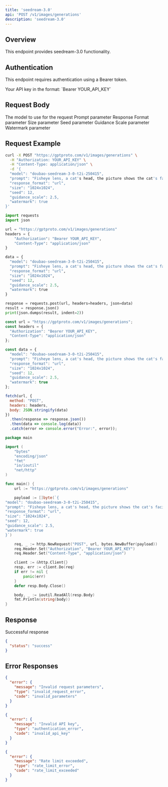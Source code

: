 ```yaml
---
title: 'seedream-3.0'
api: 'POST /v1/images/generations'
description: 'seedream-3.0'
---
```


## Overview

This endpoint provides seedream-3.0 functionality.

## Authentication

This endpoint requires authentication using a Bearer token.

<ParamField header="Authorization" type="string" required>
  Your API key in the format: `Bearer YOUR_API_KEY`
</ParamField>

## Request Body

<ParamField body="model" type="string" required>
  The model to use for the request
</ParamField>

<ParamField body="prompt" type="string" required>
  Prompt parameter
</ParamField>

<ParamField body="response_format" type="string" >
  Response Format parameter
</ParamField>

<ParamField body="size" type="string" >
  Size parameter
</ParamField>

<ParamField body="seed" type="integer" >
  Seed parameter
</ParamField>

<ParamField body="guidance_scale" type="number" >
  Guidance Scale parameter
</ParamField>

<ParamField body="watermark" type="boolean" >
  Watermark parameter
</ParamField>

## Request Example

<CodeGroup>

```bash cURL
curl -X POST "https://gptproto.com/v1/images/generations" \
  -H "Authorization: YOUR_API_KEY" \
  -H "Content-Type: application/json" \
  -d '{
  "model": "doubao-seedream-3-0-t2i-250415",
  "prompt": "Fisheye lens, a cat's head, the picture shows the cat's facial features are distorted due to the shooting method.",
  "response_format": "url",
  "size": "1024x1024",
  "seed": 12,
  "guidance_scale": 2.5,
  "watermark": true
}'
```

```python Python
import requests
import json

url = "https://gptproto.com/v1/images/generations"
headers = {
    "Authorization": "Bearer YOUR_API_KEY",
    "Content-Type": "application/json"
}

data = {
  "model": "doubao-seedream-3-0-t2i-250415",
  "prompt": "Fisheye lens, a cat's head, the picture shows the cat's facial features are distorted due to the shooting method.",
  "response_format": "url",
  "size": "1024x1024",
  "seed": 12,
  "guidance_scale": 2.5,
  "watermark": true
}

response = requests.post(url, headers=headers, json=data)
result = response.json()
print(json.dumps(result, indent=2))
```

```javascript JavaScript
const url = "https://gptproto.com/v1/images/generations";
const headers = {
  "Authorization": "Bearer YOUR_API_KEY",
  "Content-Type": "application/json"
};

const data = {
  "model": "doubao-seedream-3-0-t2i-250415",
  "prompt": "Fisheye lens, a cat's head, the picture shows the cat's facial features are distorted due to the shooting method.",
  "response_format": "url",
  "size": "1024x1024",
  "seed": 12,
  "guidance_scale": 2.5,
  "watermark": true
};

fetch(url, {
  method: "POST",
  headers: headers,
  body: JSON.stringify(data)
})
  .then(response => response.json())
  .then(data => console.log(data))
  .catch(error => console.error("Error:", error));
```

```go Go
package main

import (
    "bytes"
    "encoding/json"
    "fmt"
    "io/ioutil"
    "net/http"
)

func main() {
    url := "https://gptproto.com/v1/images/generations"

    payload := []byte(`{
"model": "doubao-seedream-3-0-t2i-250415",
"prompt": "Fisheye lens, a cat's head, the picture shows the cat's facial features are distorted due to the shooting method.",
"response_format": "url",
"size": "1024x1024",
"seed": 12,
"guidance_scale": 2.5,
"watermark": true
}`)

    req, _ := http.NewRequest("POST", url, bytes.NewBuffer(payload))
    req.Header.Set("Authorization", "Bearer YOUR_API_KEY")
    req.Header.Set("Content-Type", "application/json")

    client := &http.Client{}
    resp, err := client.Do(req)
    if err != nil {
        panic(err)
    }
    defer resp.Body.Close()

    body, _ := ioutil.ReadAll(resp.Body)
    fmt.Println(string(body))
}
```

</CodeGroup>

## Response

<ResponseField name="Success" type="200">
  Successful response

```json
{
  "status": "success"
}
```
</ResponseField>

## Error Responses

<ResponseExample>

```json 400 - Bad Request
{
  "error": {
    "message": "Invalid request parameters",
    "type": "invalid_request_error",
    "code": "invalid_parameters"
  }
}
```

```json 401 - Unauthorized
{
  "error": {
    "message": "Invalid API key",
    "type": "authentication_error",
    "code": "invalid_api_key"
  }
}
```

```json 429 - Rate Limit Exceeded
{
  "error": {
    "message": "Rate limit exceeded",
    "type": "rate_limit_error",
    "code": "rate_limit_exceeded"
  }
}
```

</ResponseExample>

